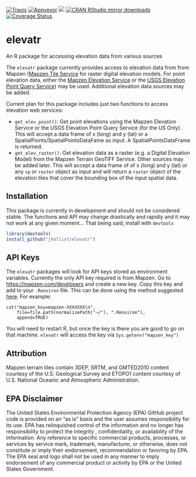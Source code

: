 
[![Travis](https://travis-ci.org/jhollist/elevatr.svg?branch=master)](https://travis-ci.org/jhollist/elevatr)
[![Appveyor](https://ci.appveyor.com/api/projects/status/github/jhollist/elevatr?svg=true)](https://ci.appveyor.com/project/jhollist/elevatr)
[![](http://www.r-pkg.org/badges/version/elevatr)](http://www.r-pkg.org/pkg/elevatr)
[![CRAN RStudio mirror downloads](http://cranlogs.r-pkg.org/badges/elevatr)](http://www.r-pkg.org/pkg/elevatr)
[![Coverage Status](https://coveralls.io/repos/github/jhollist/elevatr/badge.svg?branch=master)](https://coveralls.io/github/jhollist/elevatr?branch=master)

# elevatr
An R package for accessing elevation data from various sources

The `elevatr` package currently provides access to elevation data from from Mapzen ([Mapzen Tile Service](https://mapzen.com/documentation/terrain-tiles/) for raster digital elevation models.  For point elevation data, either the [Mapzen Elevation Service](https://mapzen.com/documentation/elevation/elevation-service/) or the [USGS Elevation Point Query Service](http://ned.usgs.gov/epqs/)) may be used. Additional elevation data sources may be added.

Current plan for this package includes just two functions to access elevation web services:

- `get_elev_point()`:  Get point elevations using the Mapzen Elevation Service or the USGS Elevation Point Query Service (for the US Only) .  This will accept a data frame of x (long) and y (lat) or a SpatialPoints/SpatialPointsDataFame as input.  A SpatialPointsDataFrame is returned.
- `get_elev_raster()`: Get elevation data as a raster (e.g. a Digital Elevation Model) from the Mapzen Terrain GeoTIFF Service.  Other sources may be added later.  This will accept a data frame of of x (long) and y (lat) or any `sp` or `raster` object as input and will return a `raster` object of the elevation tiles that cover the bounding box of the input spatial data. 

## Installation

This package is currently in development and should not be considered stable.  The functions and API may change drastically and rapidly and it may not work at any given moment...  That being said, install with `devtools`

```r
library(devtools)
install_github("jhollist/elevatr")
```

## API Keys

The `elevatr` packages will look for API keys stored as environment variables.  Currently the only API key required is from Mapzen.  Go to <https://mapzen.com/developers> and create a new key.  Copy this key and add to your `.Renviron` file.  This can be done using the method suggested [here](http://happygitwithr.com/api-tokens.html).  For example:

```
cat("mapzen_key=mapzen-XXXXXXX\n",
    file=file.path(normalizePath("~/"), ".Renviron"),
    append=TRUE)
```

You will need to restart R, but once the key is there you are good to go on that machine.  `elevatr` will access the key via `Sys.getenv("mapzen_key")`

## Attribution
Mapzen terrain tiles contain 3DEP, SRTM, and GMTED2010 content courtesy of the U.S. Geological Survey and ETOPO1 content courtesy of U.S. National Oceanic and Atmospheric Administration.

## EPA Disclaimer
The United States Environmental Protection Agency (EPA) GitHub project code is provided on an "as is" basis and the user assumes responsibility for its use. EPA has relinquished control of the information and no longer has responsibility to protect the integrity , confidentiality, or availability of the information. Any reference to specific commercial products, processes, or services by service mark, trademark, manufacturer, or otherwise, does not constitute or imply their endorsement, recommendation or favoring by EPA. The EPA seal and logo shall not be used in any manner to imply endorsement of any commercial product or activity by EPA or the United States Government.